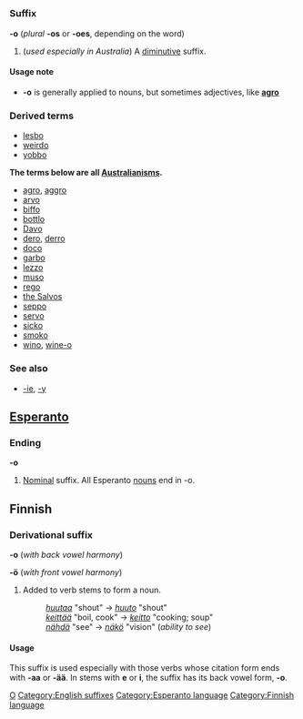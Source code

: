 =={{en}}==
[[Category:English language|O]]
===Suffix===
'''-o''' (''plural'' '''-os''' or '''-oes''', depending on the word)

#(''used especially in Australia'') A [[diminutive]] suffix.

====Usage note====
*'''-o''' is generally applied to nouns, but sometimes adjectives, like '''[[agro]]'''

===Derived terms===
*[[lesbo]]<!-- lesbian -->
*[[weirdo]]<!-- weird person -->
*[[yobbo]]<!-- yob -->
'''The terms below are all [[Australianism]]s.'''
*[[agro]], [[aggro]]<!-- aggravation -->
*[[arvo]]<!-- afternoon -->
*[[biffo]]<!-- fighting -->
*[[bottlo]]<!-- bottle shop -->
*[[Davo]]<!-- David, Dave -->
*[[dero]], [[derro]]<!-- derelict, alcoholic, drunk -->
*[[doco]]<!-- documentary -->
*[[garbo]]<!-- garbologist, garbage man -->
*[[lezzo]]<!-- lesbian -->
*[[muso]]<!-- musician -->
*[[rego]]<!-- car registration -->
*[[the Salvos]]<!-- the salvation army -->
*[[seppo]]<!-- "septic tank" = "yank" = american -->
*[[servo]]<!-- service station, petrol station, gas station -->
*[[sicko]]<!-- diminutive? -->
*[[smoko]]<!-- cigarette break -->
*[[wino]], [[wine-o]]<!-- alcoholic, drunk -->

===See also===
*[[-ie]], [[-y]]
[[Category:English suffixes]]
==[[Esperanto]]==
===Ending===
'''-o'''

# [[Nominal]] suffix. All Esperanto [[noun]]s end in -o.
[[Category:Esperanto language]]
==Finnish==

===Derivational suffix===
'''-o''' (''with back vowel harmony'')

'''-ö''' (''with front vowel harmony'')

# Added to verb stems to form a noun.
#: ''[[huutaa]]'' "shout" -> ''[[huuto]]'' "shout"
#: ''[[keittää]]'' "boil, cook" -> ''[[keitto]]'' "cooking; soup"
#: ''[[nähdä]]'' "see" -> ''[[näkö]]'' "vision" (''ability to see'')

====Usage====
This suffix is used especially with those verbs whose citation form ends with '''-aa''' or '''-ää'''. In stems with '''e''' or '''i''', the suffix has its back vowel form, '''-o'''.
[[Category:Finnish language]]